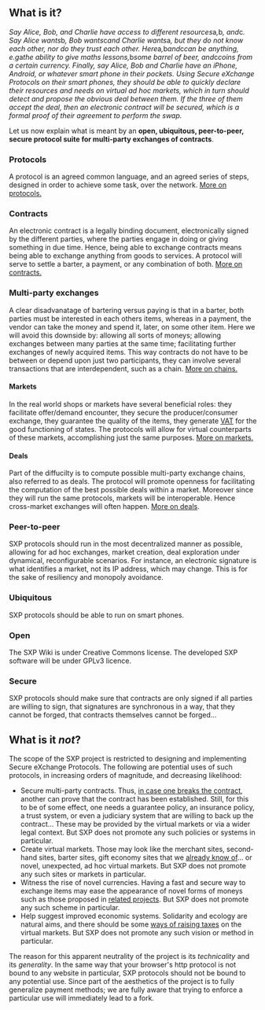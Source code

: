 ==What is it?==

''Say Alice, Bob, and Charlie have access to different resources ''a'', ''b'', and ''c''. Say Alice wants ''b'', Bob wants ''c'' and Charlie wants ''a'', but they do not know each other, nor do they trust each other. Here ''a'', ''b'' and ''c'' can be anything, e.g ''a'' the ability to give maths lessons, ''b'' some barrel of beer, and ''c'' coins from a certain currency. Finally, say Alice, Bob and Charlie have an iPhone, Android, or whatever smart phone in their pockets. Using Secure eXchange Protocols on their smart phones, they should be able to quickly declare their resources and needs on virtual ad hoc markets, which in turn should detect and propose the obvious deal between them. If the three of them accept the deal, then an electronic contract will be secured, which is a formal proof of their agreement to perform the swap.''

Let us now explain what is meant by an '''open, ubiquitous, peer-to-peer, secure protocol suite for multi-party exchanges of contracts'''.

===Protocols===
A protocol is an agreed common language, and an agreed series of steps, designed in order to achieve some task, over the network. 
[[Protocols|More on protocols.]]

===Contracts===
An electronic contract is a legally binding document, electronically signed by the different parties, where the parties engage in doing or giving something in due time. Hence, being able to exchange contracts means being able to exchange anything from goods to services. A protocol will serve to settle a barter, a payment, or any combination of both.  
[[Contracts|More on contracts.]]

===Multi-party exchanges===
A clear disadvanatage of bartering versus paying is that in a barter, both parties must be interested in each others items, whereas in a payment, the vendor can take the money and spend it, later, on some other item. Here we will avoid this downside by: allowing all sorts of moneys; allowing exchanges between many parties at the same time; facilitating further exchanges of newly acquired items. This way contracts do not have to be between or depend upon just two participants, they can involve several transactions that are interdependent, such as a chain. 
[[Chains|More on chains.]]

====Markets====
In the real world shops or markets have several beneficial roles: they facilitate offer/demand encounter, they secure the producer/consumer exchange, they guarantee the quality of the items, they generate [[Raising Taxes|VAT]] for the good functioning of states. The protocols will allow for virtual counterparts of these markets, accomplishing just the same purposes. 
[[Markets|More on markets.]]

====Deals====
Part of the diffucilty is to compute possible multi-party exchange chains, also referred to as deals. The protocol will promote openness for facilitating the computation of the best possible deals within a market. Moreover since they will run the same protocols, markets will be interoperable. Hence cross-market exchanges will often happen.  
[[Deals|More on deals]].

===Peer-to-peer===
SXP protocols should run in the most decentralized manner as possible, allowing for ad hoc exchanges, market creation, deal exploration under dynamical, reconfigurable scenarios. For instance, an electronic signature is what identifies a market, not its IP address, which may change. This is for the sake of resiliency and monopoly avoidance.

===Ubiquitous===
SXP protocols should be able to run on smart phones.

===Open===
The SXP Wiki is under Creative Commons license. The developed SXP software will be under GPLv3 licence.

===Secure===
SXP protocols should make sure that contracts are only signed if all parties are willing to sign, that signatures are synchronous in a way, that they cannot be forged, that contracts themselves cannot be forged...

== What is it ''not''? ==

The scope of the SXP project is restricted to designing and implementing Secure eXchange Protocols. The following are potential uses of such protocols, in increasing orders of magnitude, and decreasing likelihood:

* Secure multi-party contracts. Thus, [[Broken Contract|in case one breaks the contract]], another can prove that the contract has been established. Still, for this to be of some effect, one needs a guarantee policy, an insurance policy, a trust system, or even a judiciary system that are willing to back up the contract... These may be provided by the virtual markets or via a wider legal context. But SXP does not promote any such policies or systems in particular.  
* Create virtual markets. Those may look like the merchant sites, second-hand sites, barter sites, gift economy sites that we [[Related Trading Sites|already know of]]... or novel, unexpected, ad hoc virtual markets. But SXP does not promote any such sites or markets in particular.
* Witness the rise of novel currencies. Having a fast and secure way to exchange items may ease the appearance of novel forms of moneys such as those proposed in [[Related Projects|related projects]]. But SXP does not promote any such scheme in particular.
* Help suggest improved economic systems. Solidarity and ecology are natural aims, and there should be some [[Raising Taxes|ways of raising taxes]] on the virtual markets. But SXP does not promote any such vision or method in particular.  

The reason for this apparent neutrality of the project is its ''technicality'' and its ''generality''. In the same way that your browser's http protocol is not bound to any website in particular, SXP protocols should not be bound to any potential use. Since part of the aesthetics of the project is to fully generalize payment methods; we are fully aware that trying to enforce a particular use will immediately lead to a fork.